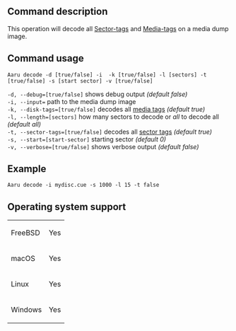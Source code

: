 ==Command description==
This operation will decode all [[sector tags|Sector-tags]] and [[media tags|Media-tags]] on a media dump image.

==Command usage==
<code>Aaru decode -d [true/false] -i <dump> -k [true/false] -l [sectors] -t [true/false] -s [start sector] -v [true/false]</code>

<code>-d, --debug=[true/false]</code> shows debug output ''(default false)''<br />
<code>-i, --input=<dump></code> path to the media dump image<br />
<code>-k, --disk-tags=[true/false]</code> decodes all [[Media-tags|media tags]] ''(default true)''<br />
<code>-l, --length=[sectors]</code> how many sectors to decode or ''all'' to decode all ''(default all)''<br />
<code>-t, --sector-tags=[true/false]</code> decodes all [[Sector-tags|sector tags]] ''(default true)''<br />
<code>-s, --start=[start-sector]</code> starting sector ''(default 0)''<br />
<code>-v, --verbose=[true/false]</code> shows verbose output ''(default false)''<br />

==Example==
<code>Aaru decode -i mydisc.cue -s 1000 -l 15 -t false</code>

==Operating system support==
{|
| FreeBSD
| Yes
|-
| macOS
| Yes
|-
| Linux
| Yes
|-
| Windows
| Yes
|}

